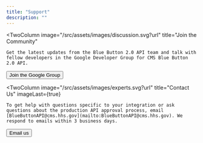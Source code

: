 ```yaml
---
title: "Support"
description: ""
---
```


<TwoColumn
  image="/src/assets/images/discussion.svg?url"
  title="Join the Community"
  >
    Get the latest updates from the Blue Button 2.0 API team and talk with fellow developers in the Google Developer Group for CMS Blue Button 2.0 API.
  
  <Button link="https://groups.google.com/g/developer-group-for-cms-blue-button-api">Join the Google Group</Button>
</TwoColumn>

<TwoColumn
  image="/src/assets/images/experts.svg?url"
  title="Contact Us"
  imageLast={true}
>
    To get help with questions specific to your integration or ask questions about the production API approval process, email [BlueButtonAPI@cms.hhs.gov](mailto:BlueButtonAPI@cms.hhs.gov). We respond to emails within 3 business days.

<Button link="mailto:BlueButtonAPI@cms.hhs.gov">Email us</Button>
</TwoColumn>

